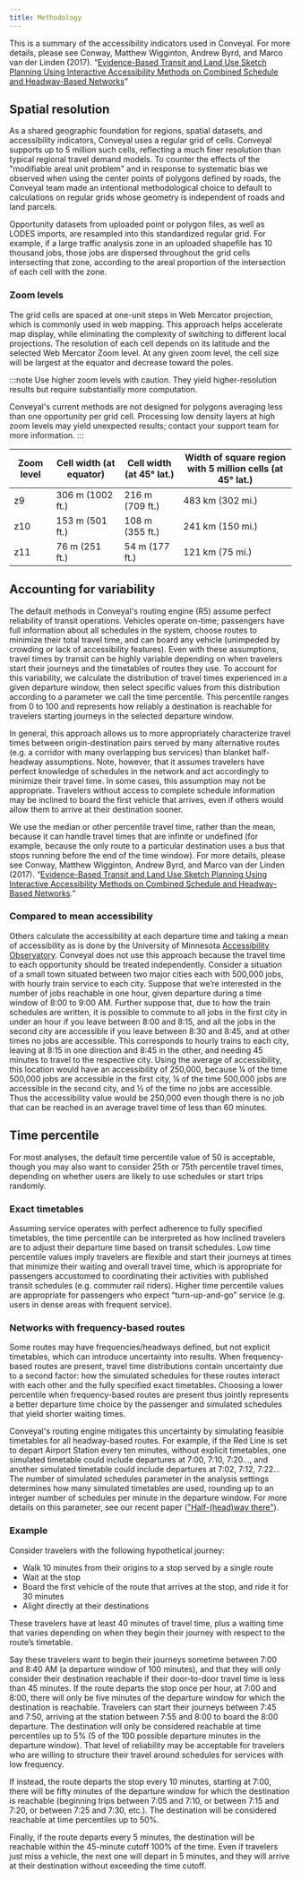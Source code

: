 ```yaml
---
title: Methodology
---
```


This is a summary of the accessibility indicators used in Conveyal. For more details, please see Conway, Matthew Wigginton, Andrew Byrd, and Marco van der Linden (2017). “[Evidence-Based Transit and Land Use Sketch Planning Using Interactive Accessibility Methods on Combined Schedule and Headway-Based Networks](https://repository.asu.edu/attachments/218654/content/TRB%2017-06602%20TRR%20manuscript%20preprint.pdf)”

## Spatial resolution

As a shared geographic foundation for regions, spatial datasets, and accessibility indicators, Conveyal uses a regular grid of cells. Conveyal supports up to 5 million such cells, reflecting a much finer resolution than typical regional travel demand models. To counter the effects of the "modifiable areal unit problem" and in response to systematic bias we observed when using the center points of polygons defined by roads, the Conveyal team made an intentional methodological choice to default to calculations on regular grids whose geometry is independent of roads and land parcels.

Opportunity datasets from uploaded point or polygon files, as well as LODES imports, are resampled into this standardized regular grid. For example, if a large traffic analysis zone in an uploaded shapefile has 10 thousand jobs, those jobs are dispersed throughout the grid cells intersecting that zone, according to the areal proportion of the intersection of each cell with the zone.

### Zoom levels

The grid cells are spaced at one-unit steps in Web Mercator projection, which is commonly used in web mapping. This approach helps accelerate map display, while eliminating the complexity of switching to different local projections. The resolution of each cell depends on its latitude and the selected Web Mercator Zoom level. At any given zoom level, the cell size will be largest at the equator and decrease toward the poles. 

:::note
Use higher zoom levels with caution. They yield higher-resolution results but require substantially more computation.

Conveyal's current methods are not designed for polygons averaging less than one opportunity per grid cell. Processing low density layers at high zoom levels may yield unexpected results; contact your support team for more information.
:::

Zoom level | Cell width (at equator) | Cell width (at 45° lat.) | Width of square region with 5 million cells (at 45° lat.)
---|---|---|---
z9 | 306 m (1002 ft.) | 216 m (709 ft.) | 483 km (302 mi.)
z10 | 153 m (501 ft.) | 108 m (355 ft.) | 241 km (150 mi.)
z11 | 76 m (251 ft.) | 54 m (177 ft.) | 121 km (75 mi.)
<!---
z12 | 38 m (125 ft.) | 27 m (89 ft.) | 60 km (38 mi.)
--->

## Accounting for variability

The default methods in Conveyal's routing engine (R5) assume perfect reliability of transit operations. Vehicles operate on-time; passengers have full information about all schedules in the system, choose routes to minimize their total travel time, and can board any vehicle (unimpeded by crowding or lack of accessibility features). Even with these assumptions, travel times by transit can be highly variable depending on when travelers start their journeys and the timetables of routes they use. To account for this variability, we calculate the distribution of travel times experienced in a given departure window, then select specific values from this distribution according to a parameter we call the time percentile. This percentile ranges from 0 to 100 and represents how reliably a destination is reachable for travelers starting journeys in the selected departure window.

In general, this approach allows us to more appropriately characterize travel times between origin-destination pairs served by many alternative routes (e.g. a corridor with many overlapping bus services) than blanket half-headway assumptions. Note, however, that it assumes travelers have perfect knowledge of schedules in the network and act accordingly to minimize their travel time. In some cases, this assumption may not be appropriate. Travelers without access to complete schedule information may be inclined to board the first vehicle that arrives, even if others would allow them to arrive at their destination sooner.

We use the median or other percentile travel time, rather than the mean, because it can handle travel times that are infinite or undefined (for example, because the only route to a particular destination uses a bus that stops running before the end of the time window). For more details, please see Conway, Matthew Wigginton, Andrew Byrd, and Marco van der Linden (2017). “[Evidence-Based Transit and Land Use Sketch Planning Using Interactive Accessibility Methods on Combined Schedule and Headway-Based Networks](http://trrjournalonline.trb.org/doi/abs/10.3141/2653-06).”

### Compared to mean accessibility
Others calculate the accessibility at each departure time and taking a mean of accessibility as is done by the University of Minnesota [Accessibility Observatory](http://ao.umn.edu/). Conveyal does not use this approach because the travel time to each opportunity should be treated independently. Consider a situation of a small town situated between two major cities each with 500,000 jobs, with hourly train service to each city. Suppose that we’re interested in the number of jobs reachable in one hour, given departure during a time window of 8:00 to 9:00 AM. Further suppose that, due to how the train schedules are written, it is possible to commute to all jobs in the first city in under an hour if you leave between 8:00 and 8:15, and all the jobs in the second city are accessible if you leave between 8:30 and 8:45, and at other times no jobs are accessible. This corresponds to hourly trains to each city, leaving at 8:15 in one direction and 8:45 in the other, and needing 45 minutes to travel to the respective city. Using the average of accessibility, this location would have an accessibility of 250,000, because ¼ of the time 500,000 jobs are accessible in the first city, ¼ of the time 500,000 jobs are accessible in the second city, and ½ of the time no jobs are accessible. Thus the accessibility value would be 250,000 even though there is no job that can be reached in an average travel time of less than 60 minutes.

## Time percentile

For most analyses, the default time percentile value of 50 is acceptable, though you may also want to consider 25th or 75th percentile travel times, depending on whether users are likely to use schedules or start trips randomly.

### Exact timetables

Assuming service operates with perfect adherence to fully specified timetables, the time percentile can be interpreted as how inclined travelers are to adjust their departure time based on transit schedules. Low time percentile values imply travelers are flexible and start their journeys at times that minimize their waiting and overall travel time, which is appropriate for passengers accustomed to coordinating their activities with published transit schedules (e.g. commuter rail riders). Higher time percentile values are appropriate for passengers who expect “turn-up-and-go” service (e.g. users in dense areas with frequent service).

### Networks with frequency-based routes

Some routes may have frequencies/headways defined, but not explicit timetables, which can introduce uncertainty into results. When frequency-based routes are present, travel time distributions contain uncertainty due to a second factor: how the simulated schedules for these routes interact with each other and the fully specified exact timetables. Choosing a lower percentile when frequency-based routes are present thus jointly represents a better departure time choice by the passenger and simulated schedules that yield shorter waiting times. 

Conveyal's routing engine mitigates this uncertainty by simulating feasible timetables for all headway-based routes. For example, if the Red Line is set to depart Airport Station every ten minutes, without explicit timetables, one simulated timetable could include departures at 7:00, 7:10, 7:20…, and another simulated timetable could include departures at 7:02, 7:12, 7:22… The number of simulated schedules parameter in the analysis settings determines how many simulated timetables are used, rounding up to an integer number of schedules per minute in the departure window. For more details on this parameter, see our recent paper (["Half-(head)way there"](https://hdl.handle.net/1721.1/146736)).

### Example

Consider travelers with the following hypothetical journey:

- Walk 10 minutes from their origins to a stop served by a single route
- Wait at the stop
- Board the first vehicle of the route that arrives at the stop, and ride it for 30 minutes
- Alight directly at their destinations

These travelers have at least 40 minutes of travel time, plus a waiting time that varies depending on when they begin their journey with respect to the route’s timetable.

Say these travelers want to begin their journeys sometime between 7:00 and 8:40 AM (a departure window of 100 minutes), and that they will only consider their destination reachable if their door-to-door travel time is less than 45 minutes. If the route departs the stop once per hour, at 7:00 and 8:00, there will only be five minutes of the departure window for which the destination is reachable. Travelers can start their journeys between 7:45 and 7:50, arriving at the station between 7:55 and 8:00 to board the 8:00 departure. The destination will only be considered reachable at time percentiles up to 5% (5 of the 100 possible departure minutes in the departure window). That level of reliability may be acceptable for travelers who are willing to structure their travel around schedules for services with low frequency.

If instead, the route departs the stop every 10 minutes, starting at 7:00, there will be fifty minutes of the departure window for which the destination is reachable (beginning trips between 7:05 and 7:10, or between 7:15 and 7:20, or between 7:25 and 7:30, etc.). The destination will be considered reachable at time percentiles up to 50%.

Finally, if the route departs every 5 minutes, the destination will be reachable within the 45-minute cutoff 100% of the time. Even if travelers just miss a vehicle, the next one will depart in 5 minutes, and they will arrive at their destination without exceeding the time cutoff.

